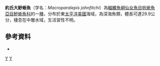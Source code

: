 {{Speciesbox 
| taxon = Macroparalepis johnfitchi
| status = NE
| status_system = IUCN3.1
| authority = [[Rofen|Rofen]], 1960
| synonyms = *'' Lestidium johnfitchi'', Rofen, 1960 
|}}

'''約氏大魣蜥魚'''（学名：''Macroparalepis johnfitchi''）為[[輻鰭魚綱|輻鰭魚綱]][[仙女魚目|仙女魚目]][[帆蜥魚亞目|帆蜥魚亞目]][[魣蜥魚科|魣蜥魚科]]的一[[種|種]]，分布於東[[太平洋|太平洋]][[美國|美國]]海域，為深海魚類，體長可達29.9公分，棲息在中層水域，生活習性不明。

==參考資料==
*{{FishBase_species|genus=Macroparalepis|species=johnfitchi|year=2016|month=7}}

{{Taxonbar|from=Q2266963}}

[[Category:大魣蜥魚屬|Y]]
[[Category:1960年描述的鱼类|Y]]
